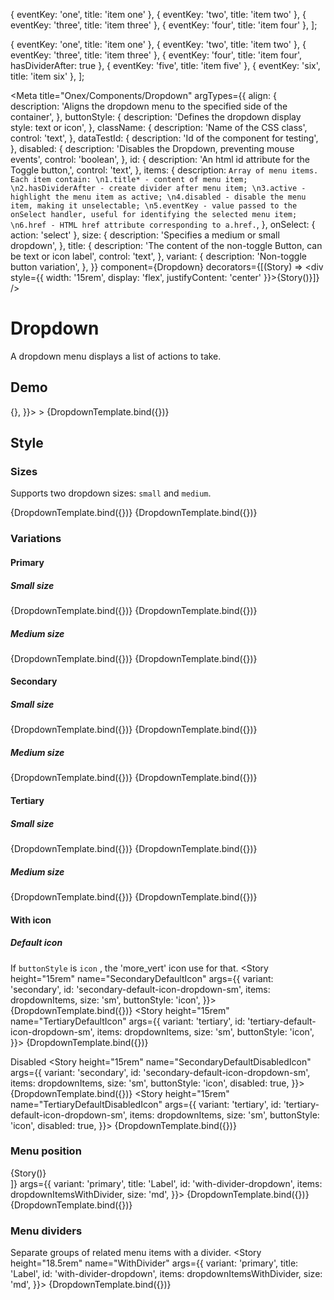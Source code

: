 <!-- Dropdown.mdx -->

{ eventKey: 'one', title: 'item one' },
{ eventKey: 'two', title: 'item two' },
{ eventKey: 'three', title: 'item three' },
{ eventKey: 'four', title: 'item four' },
];

{ eventKey: 'one', title: 'item one' },
{ eventKey: 'two', title: 'item two' },
{ eventKey: 'three', title: 'item three' },
{ eventKey: 'four', title: 'item four', hasDividerAfter: true },
{ eventKey: 'five', title: 'item five' },
{ eventKey: 'six', title: 'item six' },
];

<Meta
  title="Onex/Components/Dropdown"
  argTypes={{
    align: {
      description: 'Aligns the dropdown menu to the specified side of the container',
    },
    buttonStyle: {
      description: 'Defines the dropdown display style: text or icon',
    },
    className: {
      description: 'Name of the CSS class',
      control: 'text',
    },
    dataTestId: {
      description: 'Id of the component for testing',
    },
    disabled: {
      description: 'Disables the Dropdown, preventing mouse events',
      control: 'boolean',
    },
    id: {
      description: 'An html id attribute for the Toggle button,',
      control: 'text',
    },
    items: {
      description: `Array of menu items. Each item contain:
                           \n1.title* - content of menu item;
                           \n2.hasDividerAfter - create divider after menu item;
                           \n3.active - highlight the menu item as active;
                           \n4.disabled - disable the menu item, making it unselectable;
                           \n5.eventKey - value passed to the onSelect handler, useful for identifying the selected menu item;
                           \n6.href - HTML href attribute corresponding to a.href.`,
    },
    onSelect: { action: 'select' },
    size: {
      description: 'Specifies a medium or small dropdown',
    },
    title: {
      description: 'The content of the non-toggle Button, can be text or icon label',
      control: 'text',
    },
    variant: {
      description: 'Non-toggle button variation',
    },
  }}
  component={Dropdown}
  decorators={[(Story) => <div style={{ width: '15rem', display: 'flex', justifyContent: 'center' }}><span>{Story()}</span></div>]}
/>


# Dropdown
A dropdown menu displays a list of actions to take.

## Demo
<Canvas>
  <Story
    height="16rem"
    name="Demo"
    args={{
      align: 'start',
      buttonStyle: 'text',
      className: 'custom-dropdown',
      dataTestId: 'test-dropdown-id',
      disabled: false,
      id: 'dropdown-demo',
      items: [
        { eventKey: 'one', title: 'item one' },
        { eventKey: 'two', title: 'item two', disabled: true },
        { eventKey: 'three', title: 'item three', href: '#' },
        { eventKey: 'four', title: 'item four' },
        { eventKey: 'five', title: 'item five' },
      ],
      size: 'sm',
      title: 'Dropdown demo',
      variant: 'primary',
      onSelect: () => {},
    }}>
    >
    {DropdownTemplate.bind({})}
  </Story>
</Canvas>

<ArgsTable story="Demo" />

## Style

### Sizes

Supports two dropdown sizes: ```small``` and  ```medium```.

<Canvas>
  <Story
    height="15rem"
    name="Small"
    args={{
      title: 'Small dropdown',
      id: 'small-dropdown',
      items: dropdownItems,
      size: 'sm',
    }}>
    {DropdownTemplate.bind({})}
  </Story>
  <Story
    height="15rem"
    name="Medium"
    args={{
      title: 'Medium dropdown',
      id: 'medium-dropdown',
      items: dropdownItems,
      size: 'md',
    }}>
    {DropdownTemplate.bind({})}
  </Story>
</Canvas>

### Variations

#### Primary
##### Small size
<Canvas>
  <Story
    height="15rem"
    name="PrimarySmall"
    args={{
      title: 'Label',
      id: 'primary-small-dropdown',
      items: dropdownItems,
      size: 'sm',
    }}>
    {DropdownTemplate.bind({})}
  </Story>
  <Story
    height="15rem"
    name="PrimarySmallDisabled"
    args={{
      title: 'Label',
      id: 'primary-small-disabled-dropdown',
      items: dropdownItems,
      size: 'sm',
      disabled: true,
    }}>
    {DropdownTemplate.bind({})}
  </Story>
</Canvas>

##### Medium size
<Canvas>
  <Story
    height="15rem"
    name="PrimaryMedium"
    args={{
      title: 'Label',
      id: 'primary-medium-dropdown',
      items: dropdownItems,
      size: 'md',
    }}>
    {DropdownTemplate.bind({})}
  </Story>
  <Story
    height="15rem"
    name="PrimaryMediumDisabled"
    args={{
      title: 'Label',
      id: 'primary-medium-disabled-dropdown',
      items: dropdownItems,
      size: 'md',
      disabled: true,
    }}>
    {DropdownTemplate.bind({})}
  </Story>
</Canvas>

#### Secondary
##### Small size
<Canvas>
  <Story
    height="15rem"
    name="SecondarySmall"
    args={{
      variant: 'secondary',
      title: 'Label',
      id: 'secondary-small-dropdown',
      items: dropdownItems,
      size: 'sm',
    }}>
    {DropdownTemplate.bind({})}
  </Story>
  <Story
    height="15rem"
    name="SecondarySmallDisabled"
    args={{
      variant: 'secondary',
      title: 'Label',
      id: 'secondary-small-disabled-dropdown',
      items: dropdownItems,
      size: 'sm',
      disabled: true,
    }}>
    {DropdownTemplate.bind({})}
  </Story>
</Canvas>

##### Medium size
<Canvas>
  <Story
    height="15rem"
    name="SecondaryMedium"
    args={{
      variant: 'secondary',
      title: 'Label',
      id: 'secondary-medium-dropdown',
      items: dropdownItems,
      size: 'md',
    }}>
    {DropdownTemplate.bind({})}
  </Story>
  <Story
    height="15rem"
    name="SecondaryMediumDisabled"
    args={{
      variant: 'secondary',
      title: 'Label',
      id: 'secondary-medium-disabled-dropdown',
      items: dropdownItems,
      size: 'md',
      disabled: true,
    }}>
    {DropdownTemplate.bind({})}
  </Story>
</Canvas>

#### Tertiary
##### Small size
<Canvas>
  <Story
    height="15rem"
    name="TertiarySmall"
    args={{
      variant: 'tertiary',
      title: 'Label',
      id: 'tertiary-small-dropdown',
      items: dropdownItems,
      size: 'sm',
    }}>
    {DropdownTemplate.bind({})}
  </Story>
  <Story
    height="15rem"
    name="TertiarySmallDisabled"
    args={{
      variant: 'tertiary',
      title: 'Label',
      id: 'tertiary-small-disabled-dropdown',
      items: dropdownItems,
      size: 'sm',
      disabled: true,
    }}>
    {DropdownTemplate.bind({})}
  </Story>
</Canvas>

##### Medium size
<Canvas>
  <Story
    height="15rem"
    name="TertiaryMedium"
    args={{
      variant: 'tertiary',
      title: 'Label',
      id: 'tertiary-medium-dropdown',
      items: dropdownItems,
      size: 'md',
    }}>
    {DropdownTemplate.bind({})}
  </Story>
  <Story
    height="15rem"
    name="TertiaryMediumDisabled"
    args={{
      variant: 'tertiary',
      title: 'Label',
      id: 'tertiary-medium-disabled-dropdown',
      items: dropdownItems,
      size: 'md',
      disabled: true,
    }}>
    {DropdownTemplate.bind({})}
  </Story>
</Canvas>


#### With icon
##### Default icon
If ```buttonStyle``` is ```icon``` , the 'more_vert' icon use for that.
<Canvas>
  <Story
    height="15rem"
    name="SecondaryDefaultIcon"
    args={{
      variant: 'secondary',
      id: 'secondary-default-icon-dropdown-sm',
      items: dropdownItems,
      size: 'sm',
      buttonStyle: 'icon',
    }}>
    {DropdownTemplate.bind({})}
  </Story>
  <Story
    height="15rem"
    name="TertiaryDefaultIcon"
    args={{
      variant: 'tertiary',
      id: 'tertiary-default-icon-dropdown-sm',
      items: dropdownItems,
      size: 'sm',
      buttonStyle: 'icon',
    }}>
    {DropdownTemplate.bind({})}
  </Story>
</Canvas>

Disabled
<Canvas>
  <Story
    height="15rem"
    name="SecondaryDefaultDisabledIcon"
    args={{
      variant: 'secondary',
      id: 'secondary-default-icon-dropdown-sm',
      items: dropdownItems,
      size: 'sm',
      buttonStyle: 'icon',
      disabled: true,
    }}>
    {DropdownTemplate.bind({})}
  </Story>
  <Story
    height="15rem"
    name="TertiaryDefaultDisabledIcon"
    args={{
      variant: 'tertiary',
      id: 'tertiary-default-icon-dropdown-sm',
      items: dropdownItems,
      size: 'sm',
      buttonStyle: 'icon',
      disabled: true,
    }}>
    {DropdownTemplate.bind({})}
  </Story>
</Canvas>

### Menu position

<Canvas>
  <Story
    height="18.5rem"
    name="MenuTopPosition"
    decorators={[(Story) => <div style={{ width: '15rem', paddingTop: '16rem' }}><span>{Story()}</span></div>]}
    args={{
      variant: 'primary',
      title: 'Label',
      id: 'with-divider-dropdown',
      items: dropdownItemsWithDivider,
      size: 'md',
    }}>
    {DropdownTemplate.bind({})}
  </Story>
  <Story
    height="18.5rem"
    name="MenuBottomPosition"
    args={{
      variant: 'primary',
      title: 'Label',
      id: 'with-divider-dropdown',
      items: dropdownItemsWithDivider,
      size: 'md',
    }}>
    {DropdownTemplate.bind({})}
  </Story>
</Canvas>



### Menu dividers
Separate groups of related menu items with a divider.
<Canvas>
  <Story
    height="18.5rem"
    name="WithDivider"
    args={{
      variant: 'primary',
      title: 'Label',
      id: 'with-divider-dropdown',
      items: dropdownItemsWithDivider,
      size: 'md',
    }}>
    {DropdownTemplate.bind({})}
  </Story>
</Canvas>
